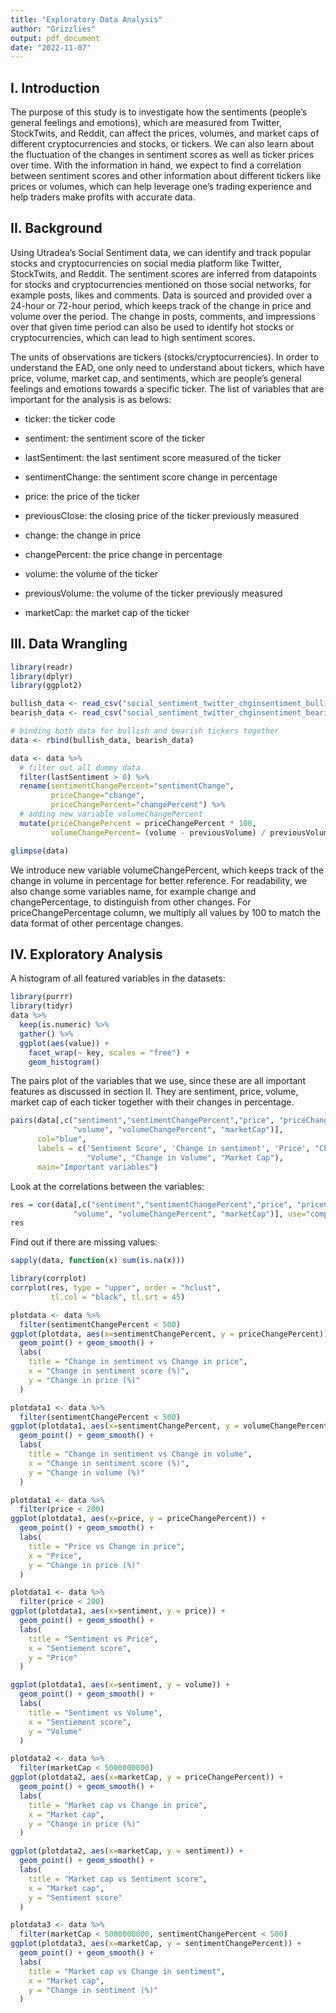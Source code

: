 ```yaml
---
title: "Exploratory Data Analysis"
author: "Grizzlies"
output: pdf_document
date: "2022-11-07"
---
```


## I. Introduction
  The purpose of this study is to investigate how the sentiments (people's general feelings and emotions), which are measured from Twitter, StockTwits, and Reddit, can affect the prices, volumes, and market caps of different cryptocurrencies and stocks, or tickers. We can also learn about the fluctuation of the changes in sentiment scores as well as ticker prices over time. With the information in hand, we expect to find a correlation between sentiment scores and other information about different tickers like prices or volumes, which can help leverage one's trading experience and help traders make profits with accurate data.

## II. Background
  Using Utradea's Social Sentiment data, we can identify and track popular stocks and cryptocurrencies on social media platform like Twitter, StockTwits, and Reddit. The sentiment scores are inferred from datapoints for stocks and cryptocurrencies mentioned on those social networks, for example posts, likes and comments. Data is sourced and provided over a 24-hour or 72-hour period, which keeps track of the change in price and volume over the period. The change in posts, comments, and impressions over that given time period can also be used to identify hot stocks or cryptocurrencies, which can lead to high sentiment scores. 

  The units of observations are tickers (stocks/cryptocurrencies). In order to understand the EAD, one only need to understand about tickers, which have price, volume, market cap, and sentiments, which are people's general feelings and emotions towards a specific ticker. The list of variables that are important for the analysis is as belows:

+ ticker: the ticker code

+ sentiment: the sentiment score of the ticker

+ lastSentiment: the last sentiment score measured of the ticker

+ sentimentChange: the sentiment score change in percentage

+ price: the price of the ticker

+ previousClose: the closing price of the ticker previously measured

+ change: the change in price

+ changePercent: the price change in percentage

+ volume: the volume of the ticker

+ previousVolume: the volume of the ticker previously measured

+ marketCap: the market cap of the ticker

## III. Data Wrangling
```r
library(readr)
library(dplyr)
library(ggplot2)

bullish_data <- read_csv("social_sentiment_twitter_chginsentiment_bullish_03-16-2022.csv")
bearish_data <- read_csv("social_sentiment_twitter_chginsentiment_bearish_03-16-2022.csv")

# binding both data for bullish and bearish tickers together
data <- rbind(bullish_data, bearish_data)

data <- data %>%
  # filter out all dummy data
  filter(lastSentiment > 0) %>%
  rename(sentimentChangePercent="sentimentChange", 
         priceChange="change", 
         priceChangePercent="changePercent") %>%
  # adding new variable volumeChangePercent
  mutate(priceChangePercent = priceChangePercent * 100, 
         volumeChangePercent= (volume - previousVolume) / previousVolume * 100) 

glimpse(data)
```

  We introduce new variable volumeChangePercent, which keeps track of the change in volume in percentage for better reference. For readability, we also change some variables name, for example change and changePercentage, to distinguish from other changes. For priceChangePercentage column, we multiply all values by 100 to match the data format of other percentage changes.

## IV. Exploratory Analysis
A histogram of all featured variables in the datasets:
```r
library(purrr)
library(tidyr)
data %>%
  keep(is.numeric) %>% 
  gather() %>% 
  ggplot(aes(value)) +
    facet_wrap(~ key, scales = "free") +
    geom_histogram()
```

  The pairs plot of the variables that we use, since these are all important features as discussed in section II. They are sentiment, price, volume, market cap of each ticker together with their changes in percentage.
```r
pairs(data[,c("sentiment","sentimentChangePercent","price", "priceChangePercent", 
              "volume", "volumeChangePercent", "marketCap")], 
      col="blue",  
      labels = c('Sentiment Score', 'Change in sentiment', 'Price', "Change in price", 
                 "Volume", "Change in Volume", "Market Cap"), 
      main="Important variables")
```

  Look at the correlations between the variables:
```r
res = cor(data[,c("sentiment","sentimentChangePercent","price", "priceChangePercent", 
              "volume", "volumeChangePercent", "marketCap")], use="complete.obs")
res
```


  Find out if there are missing values:
```r
sapply(data, function(x) sum(is.na(x)))
```

```r
library(corrplot)
corrplot(res, type = "upper", order = "hclust", 
         tl.col = "black", tl.srt = 45)
```

```r
plotdata <- data %>%
  filter(sentimentChangePercent < 500)
ggplot(plotdata, aes(x=sentimentChangePercent, y = priceChangePercent)) + 
  geom_point() + geom_smooth() + 
  labs(
    title = "Change in sentiment vs Change in price",
    x = "Change in sentiment score (%)",
    y = "Change in price (%)"
  )     
```

```r
plotdata1 <- data %>%
  filter(sentimentChangePercent < 500)
ggplot(plotdata1, aes(x=sentimentChangePercent, y = volumeChangePercent)) + 
  geom_point() + geom_smooth() + 
  labs(
    title = "Change in sentiment vs Change in volume",
    x = "Change in sentiment score (%)",
    y = "Change in volume (%)"
  )     
```

```r
plotdata1 <- data %>%
  filter(price < 200)
ggplot(plotdata1, aes(x=price, y = priceChangePercent)) + 
  geom_point() + geom_smooth() +
  labs(
    title = "Price vs Change in price",
    x = "Price",
    y = "Change in price (%)"
  )  
```

```r
plotdata1 <- data %>%
  filter(price < 200)
ggplot(plotdata1, aes(x=sentiment, y = price)) + 
  geom_point() + geom_smooth() +
  labs(
    title = "Sentiment vs Price",
    x = "Sentiement score",
    y = "Price"
  )  
```
```r
ggplot(plotdata1, aes(x=sentiment, y = volume)) + 
  geom_point() + geom_smooth() +
  labs(
    title = "Sentiment vs Volume",
    x = "Sentiement score",
    y = "Volume"
  )  
```

```r
plotdata2 <- data %>%
  filter(marketCap < 5000000000)
ggplot(plotdata2, aes(x=marketCap, y = priceChangePercent)) + 
  geom_point() + geom_smooth() +
  labs(
    title = "Market cap vs Change in price",
    x = "Market cap",
    y = "Change in price (%)"
  )
```

```r
ggplot(plotdata2, aes(x=marketCap, y = sentiment)) + 
  geom_point() + geom_smooth() + 
  labs(
    title = "Market cap vs Sentiment score",
    x = "Market cap",
    y = "Sentiment score"
  )
```

```r
plotdata3 <- data %>%
  filter(marketCap < 5000000000, sentimentChangePercent < 500)
ggplot(plotdata3, aes(x=marketCap, y = sentimentChangePercent)) + 
  geom_point() + geom_smooth() +
  labs(
    title = "Market cap vs Change in sentiment",
    x = "Market cap",
    y = "Change in sentiment (%)"
  )
```

